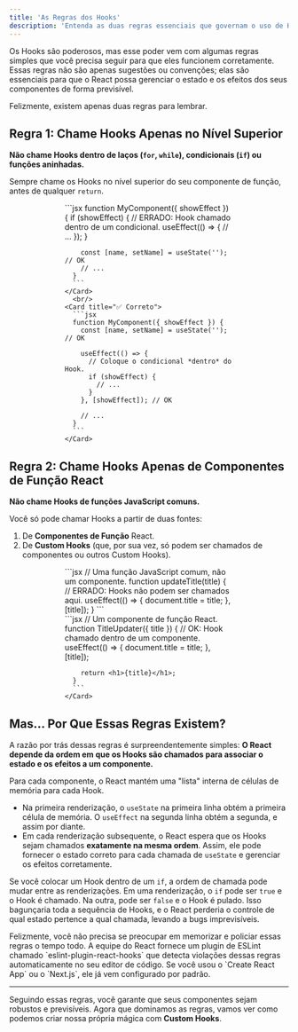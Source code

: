 ```yaml
---
title: 'As Regras dos Hooks'
description: 'Entenda as duas regras essenciais que governam o uso de Hooks em React e por que elas são cruciais para o funcionamento correto da sua aplicação.'
---
```



Os Hooks são poderosos, mas esse poder vem com algumas regras simples que você precisa seguir para que eles funcionem corretamente. Essas regras não são apenas sugestões ou convenções; elas são essenciais para que o React possa gerenciar o estado e os efeitos dos seus componentes de forma previsível.

Felizmente, existem apenas duas regras para lembrar.

## Regra 1: Chame Hooks Apenas no Nível Superior

**Não chame Hooks dentro de laços (`for`, `while`), condicionais (`if`) ou funções aninhadas.**

Sempre chame os Hooks no nível superior do seu componente de função, antes de qualquer `return`.

<div style="padding: 0 100px">
  <CardGrid>
    <Card title="❌ Incorreto">
      ```jsx
      function MyComponent({ showEffect }) {
        if (showEffect) {
          // ERRADO: Hook chamado dentro de um condicional.
          useEffect(() => {
            // ...
          });
        }
        
        const [name, setName] = useState(''); // OK
        // ...
      }
      ```
    </Card>
      <br/>
    <Card title="✅ Correto">
      ```jsx
      function MyComponent({ showEffect }) {
        const [name, setName] = useState(''); // OK

        useEffect(() => {
          // Coloque o condicional *dentro* do Hook.
          if (showEffect) {
            // ...
          }
        }, [showEffect]); // OK

        // ...
      }
      ```
    </Card>
  </CardGrid>
</div>

## Regra 2: Chame Hooks Apenas de Componentes de Função React

**Não chame Hooks de funções JavaScript comuns.**

Você só pode chamar Hooks a partir de duas fontes:

1.  De **Componentes de Função** React.
2.  De **Custom Hooks** (que, por sua vez, só podem ser chamados de componentes ou outros Custom Hooks).

<div style="padding: 0 100px">
  <CardGrid>
    <Card title="❌ Incorreto">
      ```jsx
      // Uma função JavaScript comum, não um componente.
      function updateTitle(title) {
        // ERRADO: Hooks não podem ser chamados aqui.
        useEffect(() => {
          document.title = title;
        }, [title]);
      }
      ```
    </Card>
      <br/>
    <Card title="✅ Correto">
      ```jsx
      // Um componente de função React.
      function TitleUpdater({ title }) {
        // OK: Hook chamado dentro de um componente.
        useEffect(() => {
          document.title = title;
        }, [title]);
        
        return <h1>{title}</h1>;
      }
      ```
    </Card>
  </CardGrid>
</div>

## Mas... Por Que Essas Regras Existem?

A razão por trás dessas regras é surpreendentemente simples: **O React depende da ordem em que os Hooks são chamados para associar o estado e os efeitos a um componente.**

Para cada componente, o React mantém uma "lista" interna de células de memória para cada Hook.

-   Na primeira renderização, o `useState` na primeira linha obtém a primeira célula de memória. O `useEffect` na segunda linha obtém a segunda, e assim por diante.
-   Em cada renderização subsequente, o React espera que os Hooks sejam chamados **exatamente na mesma ordem**. Assim, ele pode fornecer o estado correto para cada chamada de `useState` e gerenciar os efeitos corretamente.

Se você colocar um Hook dentro de um `if`, a ordem de chamada pode mudar entre as renderizações. Em uma renderização, o `if` pode ser `true` e o Hook é chamado. Na outra, pode ser `false` e o Hook é pulado. Isso bagunçaria toda a sequência de Hooks, e o React perderia o controle de qual estado pertence a qual chamada, levando a bugs imprevisíveis.

<Aside type="tip" title="Use o Linter!">
Felizmente, você não precisa se preocupar em memorizar e policiar essas regras o tempo todo. A equipe do React fornece um plugin de ESLint chamado `eslint-plugin-react-hooks` que detecta violações dessas regras automaticamente no seu editor de código. Se você usou o `Create React App` ou o `Next.js`, ele já vem configurado por padrão.
</Aside>

---

Seguindo essas regras, você garante que seus componentes sejam robustos e previsíveis. Agora que dominamos as regras, vamos ver como podemos criar nossa própria mágica com **Custom Hooks**.
